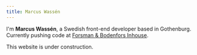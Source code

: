 ```yaml
---
title: Marcus Wassén
---
```


I'm **Marcus Wassén**, a Swedish front-end developer based in Gothenburg. Currently pushing code at [Forsman & Bodenfors Inhouse](https://www.inhouse.fb.se/).

This website is under construction.
